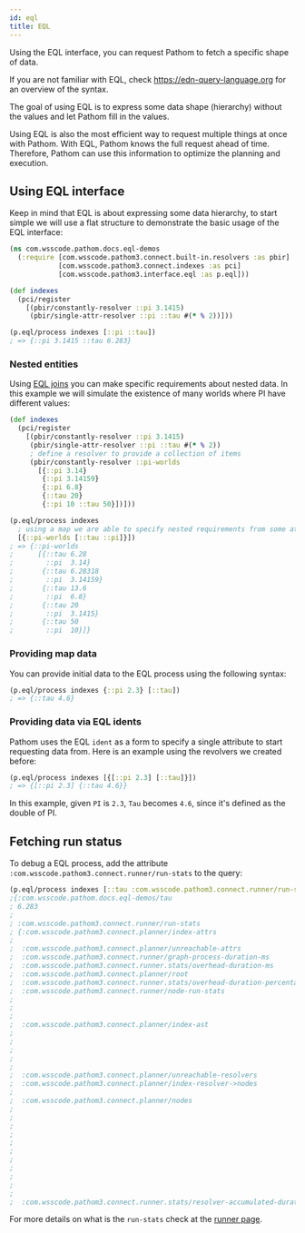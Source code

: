 ```yaml
---
id: eql
title: EQL
---
```


Using the EQL interface, you can request Pathom to fetch a specific shape of data.

If you are not familiar with EQL, check https://edn-query-language.org for an overview of the syntax.

The goal of using EQL is to express some data shape (hierarchy) without the values and
let Pathom fill in the values.

Using EQL is also the most efficient way to request multiple things at once with Pathom.
With EQL, Pathom knows the full request ahead of time. Therefore, Pathom can use this information
to optimize the planning and execution.

## Using EQL interface

Keep in mind that EQL is about expressing some data hierarchy, to start simple we will
use a flat structure to demonstrate the basic usage of the EQL interface:

```clojure
(ns com.wsscode.pathom.docs.eql-demos
  (:require [com.wsscode.pathom3.connect.built-in.resolvers :as pbir]
            [com.wsscode.pathom3.connect.indexes :as pci]
            [com.wsscode.pathom3.interface.eql :as p.eql]))

(def indexes
  (pci/register
    [(pbir/constantly-resolver ::pi 3.1415)
     (pbir/single-attr-resolver ::pi ::tau #(* % 2))]))

(p.eql/process indexes [::pi ::tau])
; => {::pi 3.1415 ::tau 6.283}
```

### Nested entities

Using [EQL joins](https://edn-query-language.org/eql/1.0.0/specification.html#_joins) you
can make specific requirements about nested data. In this example we will simulate the
existence of many worlds where PI have different values:

```clojure
(def indexes
  (pci/register
    [(pbir/constantly-resolver ::pi 3.1415)
     (pbir/single-attr-resolver ::pi ::tau #(* % 2))
     ; define a resolver to provide a collection of items
     (pbir/constantly-resolver ::pi-worlds
       [{::pi 3.14}
        {::pi 3.14159}
        {::pi 6.8}
        {::tau 20}
        {::pi 10 ::tau 50}])]))

(p.eql/process indexes
  ; using a map we are able to specify nested requirements from some attribute
  [{::pi-worlds [::tau ::pi]}])
; => {::pi-worlds
;      [{::tau 6.28
;        ::pi  3.14}
;       {::tau 6.28318
;        ::pi  3.14159}
;       {::tau 13.6
;        ::pi  6.8}
;       {::tau 20
;        ::pi  3.1415}
;       {::tau 50
;        ::pi  10}]}
```

### Providing map data

You can provide initial data to the EQL process using the following syntax:

```clojure
(p.eql/process indexes {::pi 2.3} [::tau])
; => {::tau 4.6}
```

### Providing data via EQL idents

Pathom uses the EQL `ident` as a form to specify a single attribute to start requesting
data from. Here is an example using the revolvers we created before:

```clojure
(p.eql/process indexes [{[::pi 2.3] [::tau]}])
; => {[::pi 2.3] {::tau 4.6}}
```

In this example, given `PI` is `2.3`, `Tau` becomes `4.6`, since it's defined as the
double of PI.

## Fetching run status

To debug a EQL process, add the attribute `:com.wsscode.pathom3.connect.runner/run-stats`
to the query:

```clojure
(p.eql/process indexes [::tau :com.wsscode.pathom3.connect.runner/run-stats])
;{:com.wsscode.pathom.docs.eql-demos/tau
; 6.283
;
; :com.wsscode.pathom3.connect.runner/run-stats
; {:com.wsscode.pathom3.connect.planner/index-attrs                           #:com.wsscode.pathom.docs.eql-demos{:tau 1,
;                                                                                                                 :pi  2},
;  :com.wsscode.pathom3.connect.planner/unreachable-attrs                     #{:com.wsscode.pathom3.connect.runner/run-stats},
;  :com.wsscode.pathom3.connect.runner/graph-process-duration-ms              0.10610496997833252,
;  :com.wsscode.pathom3.connect.runner.stats/overhead-duration-ms             0.09002596139907837,
;  :com.wsscode.pathom3.connect.planner/root                                  2,
;  :com.wsscode.pathom3.connect.runner.stats/overhead-duration-percentage     0.8484613059827677,
;  :com.wsscode.pathom3.connect.runner/node-run-stats                         {1 #:com.wsscode.pathom3.connect.runner{:run-duration-ms 0.00959700345993042,
;                                                                                                                     :node-run-input  #:com.wsscode.pathom.docs.eql-demos{:pi 3.1415}},
;                                                                              2 #:com.wsscode.pathom3.connect.runner{:run-duration-ms 0.0064820051193237305,
;                                                                                                                     :node-run-input  {}}},
;  :com.wsscode.pathom3.connect.planner/index-ast                             {:com.wsscode.pathom3.connect.runner/run-stats {:key          :com.wsscode.pathom3.connect.runner/run-stats,
;                                                                                                                             :type         :prop,
;                                                                                                                             :dispatch-key :com.wsscode.pathom3.connect.runner/run-stats},
;                                                                              :com.wsscode.pathom.docs.eql-demos/tau        {:key          :com.wsscode.pathom.docs.eql-demos/tau,
;                                                                                                                             :type         :prop,
;                                                                                                                             :dispatch-key :com.wsscode.pathom.docs.eql-demos/tau}},
;  :com.wsscode.pathom3.connect.planner/unreachable-resolvers                 #{},
;  :com.wsscode.pathom3.connect.planner/index-resolver->nodes                 {com.wsscode.pathom.docs.eql_demos_SLASH_pi-constant                                                           #{2},
;                                                                              com.wsscode.pathom.docs.eql_demos_SLASH_pi->com.wsscode.pathom.docs.eql_demos_SLASH_tau-single-attr-transform #{1}},
;  :com.wsscode.pathom3.connect.planner/nodes                                 {1 {:com.wsscode.pathom3.connect.planner/after-nodes      #{2},
;                                                                                 :com.wsscode.pathom3.connect.planner/requires         #:com.wsscode.pathom.docs.eql-demos{:tau {}},
;                                                                                 :com.wsscode.pathom3.connect.operation/op-name        com.wsscode.pathom.docs.eql_demos_SLASH_pi->com.wsscode.pathom.docs.eql_demos_SLASH_tau-single-attr-transform,
;                                                                                 :com.wsscode.pathom3.connect.planner/source-for-attrs #{:com.wsscode.pathom.docs.eql-demos/tau},
;                                                                                 :com.wsscode.pathom3.connect.planner/input            #:com.wsscode.pathom.docs.eql-demos{:pi {}},
;                                                                                 :com.wsscode.pathom3.connect.planner/node-id          1},
;                                                                              2 {:com.wsscode.pathom3.connect.planner/requires         #:com.wsscode.pathom.docs.eql-demos{:pi {}},
;                                                                                 :com.wsscode.pathom3.connect.operation/op-name        com.wsscode.pathom.docs.eql_demos_SLASH_pi-constant,
;                                                                                 :com.wsscode.pathom3.connect.planner/source-for-attrs #{:com.wsscode.pathom.docs.eql-demos/pi},
;                                                                                 :com.wsscode.pathom3.connect.planner/input            {},
;                                                                                 :com.wsscode.pathom3.connect.planner/run-next         1,
;                                                                                 :com.wsscode.pathom3.connect.planner/node-id          2}},
;  :com.wsscode.pathom3.connect.runner.stats/resolver-accumulated-duration-ms 0.01607900857925415}}
```

For more details on what is the `run-stats` check at the [runner page](runner.mdx#run-stats).

